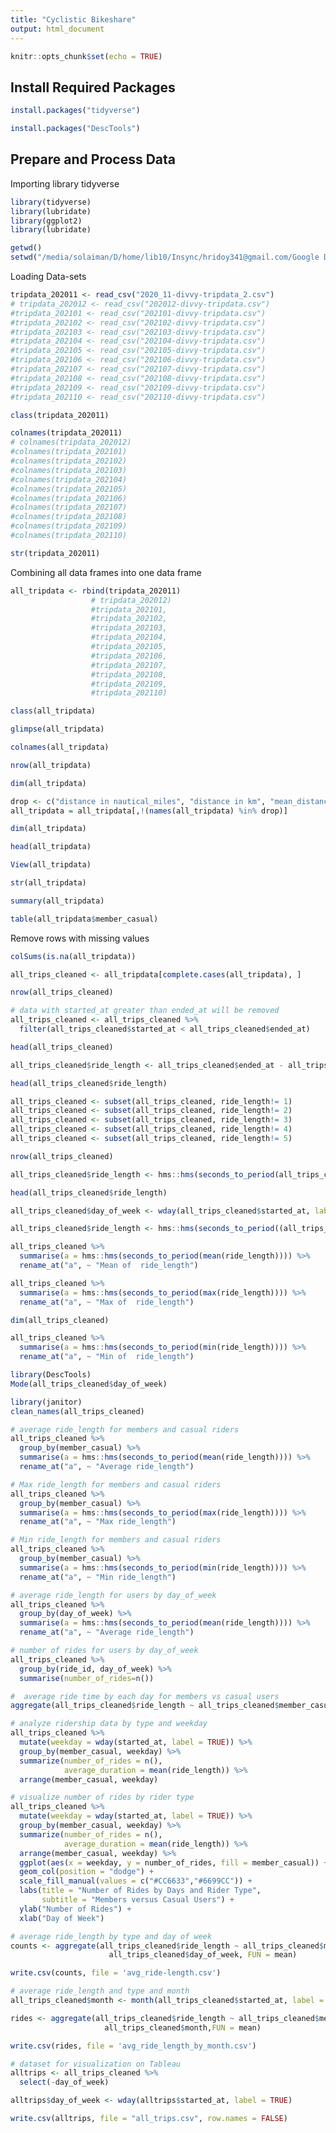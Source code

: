```yaml
---
title: "Cyclistic Bikeshare"
output: html_document
---
```


```r
knitr::opts_chunk$set(echo = TRUE)
```
## Install Required Packages
```r
install.packages("tidyverse")
```
```r
install.packages("DescTools")
```

## Prepare and Process Data

Importing library tidyverse 
```r
library(tidyverse)
library(lubridate)
library(ggplot2)
library(lubridate)
```
```r
getwd()
setwd("/media/solaiman/D/home/lib10/Insync/hridoy341@gmail.com/Google Drive/Courses and Projects/Data Analysis/Course 08: Capstone Projects/Case Study 01")
```


Loading Data-sets
```r
tripdata_202011 <- read_csv("2020_11-divvy-tripdata_2.csv")
# tripdata_202012 <- read_csv("202012-divvy-tripdata.csv")
#tripdata_202101 <- read_csv("202101-divvy-tripdata.csv")
#tripdata_202102 <- read_csv("202102-divvy-tripdata.csv")
#tripdata_202103 <- read_csv("202103-divvy-tripdata.csv")
#tripdata_202104 <- read_csv("202104-divvy-tripdata.csv")
#tripdata_202105 <- read_csv("202105-divvy-tripdata.csv")
#tripdata_202106 <- read_csv("202106-divvy-tripdata.csv")
#tripdata_202107 <- read_csv("202107-divvy-tripdata.csv")
#tripdata_202108 <- read_csv("202108-divvy-tripdata.csv")
#tripdata_202109 <- read_csv("202109-divvy-tripdata.csv")
#tripdata_202110 <- read_csv("202110-divvy-tripdata.csv")
```

```r
class(tripdata_202011)
```

```r
colnames(tripdata_202011)
# colnames(tripdata_202012)
#colnames(tripdata_202101)
#colnames(tripdata_202102)
#colnames(tripdata_202103)
#colnames(tripdata_202104)
#colnames(tripdata_202105)
#colnames(tripdata_202106)
#colnames(tripdata_202107)
#colnames(tripdata_202108)
#colnames(tripdata_202109)
#colnames(tripdata_202110)
```


```r
str(tripdata_202011)
```



Combining all data frames into one data frame
```r
all_tripdata <- rbind(tripdata_202011)
                  # tripdata_202012)
                  #tripdata_202101,
                  #tripdata_202102,
                  #tripdata_202103,
                  #tripdata_202104,
                  #tripdata_202105,
                  #tripdata_202106,
                  #tripdata_202107,
                  #tripdata_202108,
                  #tripdata_202109,
                  #tripdata_202110)
```

```r
class(all_tripdata)
```


```r
glimpse(all_tripdata)
```

```r
colnames(all_tripdata)
```
```r
nrow(all_tripdata)
```
```r
dim(all_tripdata)
```
```r
drop <- c("distance in nautical_miles", "distance in km", "mean_distance", "max_distance", "min_distance", "ride_length", "day_of_week")
all_tripdata = all_tripdata[,!(names(all_tripdata) %in% drop)]
```

```r
dim(all_tripdata)
```

```r
head(all_tripdata)
```
```r
View(all_tripdata)
```


```r
str(all_tripdata)
```
```r
summary(all_tripdata)
```

```r
table(all_tripdata$member_casual)
```

Remove rows with missing values
```r
colSums(is.na(all_tripdata))
```

```r
all_trips_cleaned <- all_tripdata[complete.cases(all_tripdata), ]
```

```r
nrow(all_trips_cleaned)
```

``` r
# data with started_at greater than ended_at will be removed
all_trips_cleaned <- all_trips_cleaned %>%
  filter(all_trips_cleaned$started_at < all_trips_cleaned$ended_at)
```

```r
head(all_trips_cleaned)
```

```r
all_trips_cleaned$ride_length <- all_trips_cleaned$ended_at - all_trips_cleaned$started_at

```

```r
head(all_trips_cleaned$ride_length)
```
``` r
all_trips_cleaned <- subset(all_trips_cleaned, ride_length!= 1)
all_trips_cleaned <- subset(all_trips_cleaned, ride_length!= 2)
all_trips_cleaned <- subset(all_trips_cleaned, ride_length!= 3)
all_trips_cleaned <- subset(all_trips_cleaned, ride_length!= 4)
all_trips_cleaned <- subset(all_trips_cleaned, ride_length!= 5)
```

```r
nrow(all_trips_cleaned)
```

```r
all_trips_cleaned$ride_length <- hms::hms(seconds_to_period(all_trips_cleaned$ride_length))
```

```r
head(all_trips_cleaned$ride_length)
```

```r
all_trips_cleaned$day_of_week <- wday(all_trips_cleaned$started_at, label = FALSE)
```


```r
all_trips_cleaned$ride_length <- hms::hms(seconds_to_period((all_trips_cleaned$ride_length)))
```

```r
all_trips_cleaned %>% 
  summarise(a = hms::hms(seconds_to_period(mean(ride_length)))) %>% 
  rename_at("a", ~ "Mean of  ride_length") 
```

```r
all_trips_cleaned %>% 
  summarise(a = hms::hms(seconds_to_period(max(ride_length)))) %>% 
  rename_at("a", ~ "Max of  ride_length") 
```

```r
dim(all_trips_cleaned)
```

```r
all_trips_cleaned %>% 
  summarise(a = hms::hms(seconds_to_period(min(ride_length)))) %>% 
  rename_at("a", ~ "Min of  ride_length") 
```

```r
library(DescTools)
Mode(all_trips_cleaned$day_of_week)
```
```r
library(janitor)
clean_names(all_trips_cleaned)
```
```r
# average ride_length for members and casual riders
all_trips_cleaned %>% 
  group_by(member_casual) %>% 
  summarise(a = hms::hms(seconds_to_period(mean(ride_length)))) %>% 
  rename_at("a", ~ "Average ride_length")
```
```r
# Max ride_length for members and casual riders
all_trips_cleaned %>% 
  group_by(member_casual) %>% 
  summarise(a = hms::hms(seconds_to_period(max(ride_length)))) %>% 
  rename_at("a", ~ "Max ride_length")
```

```r
# Min ride_length for members and casual riders
all_trips_cleaned %>% 
  group_by(member_casual) %>% 
  summarise(a = hms::hms(seconds_to_period(min(ride_length)))) %>% 
  rename_at("a", ~ "Min ride_length")
```

```r
# average ride_length for users by day_of_week
all_trips_cleaned %>% 
  group_by(day_of_week) %>% 
  summarise(a = hms::hms(seconds_to_period(mean(ride_length)))) %>% 
  rename_at("a", ~ "Average ride_length")
```

```r
# number of rides for users by day_of_week
all_trips_cleaned %>% 
  group_by(ride_id, day_of_week) %>% 
  summarise(number_of_rides=n())
```

```r
#  average ride time by each day for members vs casual users
aggregate(all_trips_cleaned$ride_length ~ all_trips_cleaned$member_casual + all_trips_cleaned$day_of_week, FUN = mean)
```

```r
# analyze ridership data by type and weekday
all_trips_cleaned %>% 
  mutate(weekday = wday(started_at, label = TRUE)) %>% 
  group_by(member_casual, weekday) %>% 
  summarize(number_of_rides = n(),
            average_duration = mean(ride_length)) %>% 
  arrange(member_casual, weekday)
```

```r
# visualize number of rides by rider type
all_trips_cleaned %>% 
  mutate(weekday = wday(started_at, label = TRUE)) %>% 
  group_by(member_casual, weekday) %>% 
  summarize(number_of_rides = n(),
            average_duration = mean(ride_length)) %>% 
  arrange(member_casual, weekday) %>% 
  ggplot(aes(x = weekday, y = number_of_rides, fill = member_casual)) +
  geom_col(position = "dodge") +
  scale_fill_manual(values = c("#CC6633","#6699CC")) +
  labs(title = "Number of Rides by Days and Rider Type",
       subtitle = "Members versus Casual Users") +
  ylab("Number of Rides") +
  xlab("Day of Week")
```

```r
# average ride_length by type and day of week
counts <- aggregate(all_trips_cleaned$ride_length ~ all_trips_cleaned$member_casual +
                      all_trips_cleaned$day_of_week, FUN = mean)

write.csv(counts, file = 'avg_ride-length.csv')
```

```r
# average ride_length and type and month
all_trips_cleaned$month <- month(all_trips_cleaned$started_at, label = TRUE)

rides <- aggregate(all_trips_cleaned$ride_length ~ all_trips_cleaned$member_casual +
                     all_trips_cleaned$month,FUN = mean)

write.csv(rides, file = 'avg_ride_length_by_month.csv')
```

```r
# dataset for visualization on Tableau
alltrips <- all_trips_cleaned %>% 
  select(-day_of_week)

alltrips$day_of_week <- wday(alltrips$started_at, label = TRUE)

write.csv(alltrips, file = "all_trips.csv", row.names = FALSE)
```

